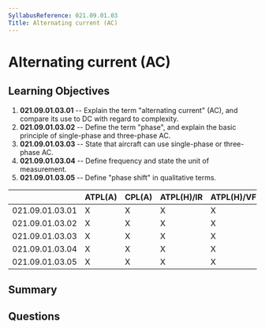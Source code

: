 ```yaml
---
SyllabusReference: 021.09.01.03
Title: Alternating current (AC)
---
```


# Alternating current (AC)

## Learning Objectives

1. **021.09.01.03.01** -- Explain the term "alternating current" (AC), and compare
   its use to DC with regard to complexity.
2. **021.09.01.03.02** -- Define the term "phase", and explain the basic principle
   of single-phase and three-phase AC.
3. **021.09.01.03.03** -- State that aircraft can use single-phase or three-phase
   AC.
4. **021.09.01.03.04** -- Define frequency and state the unit of measurement.
5. **021.09.01.03.05** -- Define "phase shift" in qualitative terms.

|                 | ATPL(A) | CPL(A) | ATPL(H)/IR | ATPL(H)/VFR | CPL(H) | IR  | CBIR(A) |
| --------------- | ------- | ------ | ---------- | ----------- | ------ | --- | ------- |
| 021.09.01.03.01 | X       | X      | X          | X           | X      |     |         |
| 021.09.01.03.02 | X       | X      | X          | X           | X      |     |         |
| 021.09.01.03.03 | X       | X      | X          | X           | X      |     |         |
| 021.09.01.03.04 | X       | X      | X          | X           | X      |     |         |
| 021.09.01.03.05 | X       | X      | X          | X           | X      |     |         |

## Summary

## Questions
